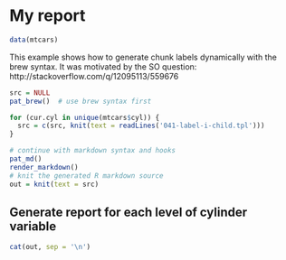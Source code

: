 # My report

```r
data(mtcars)
```

This example shows how to generate chunk labels dynamically with the brew syntax. It was motivated by the SO question: http://stackoverflow.com/q/12095113/559676

```r
src = NULL
pat_brew()  # use brew syntax first

for (cur.cyl in unique(mtcars$cyl)) {
  src = c(src, knit(text = readLines('041-label-i-child.tpl')))
}

# continue with markdown syntax and hooks
pat_md()
render_markdown()
# knit the generated R markdown source
out = knit(text = src)
```

## Generate report for each level of cylinder variable

```r
cat(out, sep = '\n')
```
